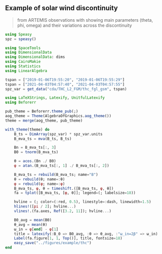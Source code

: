 

## Example of solar wind discontinuity

> from ARTEMIS observations with showing main parameters (theta, phi, omega) and their variations across the discontinuity 

```julia
using Speasy
spz = speasy()

using SpaceTools
using DimensionalData
using DimensionalData: dims
using CairoMakie
using Statistics
using LinearAlgebra

tspan = ["2019-01-06T19:55:20", "2019-01-06T19:55:29"]
tspan = ["2021-04-03T04:57:40", "2021-04-03T04:57:55"]
spz_var = get_data("cda/THC_L2_FGM/thc_fgl_gsm", tspan)
```

```julia
using LaTeXStrings, Latexify, UnitfulLatexify
using Beforerr

pub_theme = Beforerr.theme_pub(;)
aog_theme = Theme(AlgebraOfGraphics.aog_theme())
theme = merge(aog_theme, pub_theme)

with_theme(theme) do
    B_ts = DimArray(spz_var) * spz_var.units
    B_mva_ts = mva(B_ts, B_ts)

    Bn = B_mva_ts[:, 3]
    B0 = tnorm(B_mva_ts)

    θ = acos.(Bn ./ B0)
    φ = atan.(B_mva_ts[:, 1] ./ B_mva_ts[:, 2])

    B_mva_ts = rebuild(B_mva_ts; name="B")
    θ = rebuild(θ; name=:θ)
    φ = rebuild(φ; name=:φ)
    B_mva_ts, φ, θ = timeshift.([B_mva_ts, φ, θ])
    fa = tplot([B_mva_ts, [φ, θ]]; legend=(; labelsize=18))

    hvline = (; color=(:red, 0.5), linestyle=:dash, linewidth=1.5)
    hlines!([pi / 2]; hvline...)
    vlines!.(fa.axes, Ref([3.2, 11]); hvline...)

    B0_avg = mean(B0)
    θ_avg = mean(θ)
    ω_in = φ[end] - φ[1]
    title = latexify(:B_0 => B0_avg, :θ => θ_avg, :"ω_in=2β" => ω_in)
    Label(fa.figure[1, 1, Top()], title, fontsize=18)
    easy_save("../figures/example/thc")
end
```